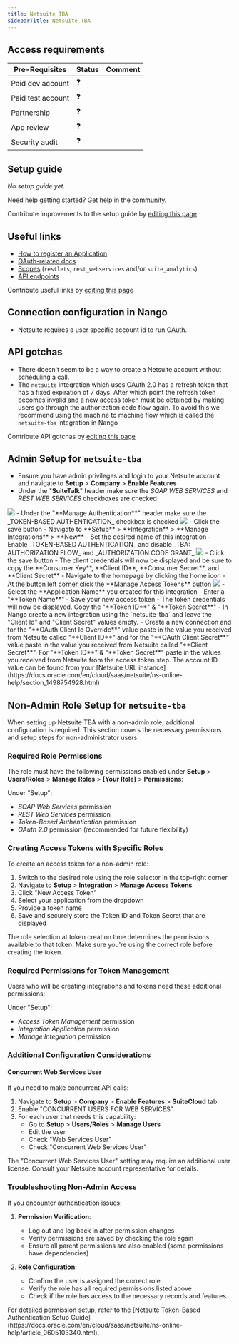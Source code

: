 ```yaml
---
title: Netsuite TBA
sidebarTitle: Netsuite TBA
---
```



<Overview />
<PreBuiltTooling />
<PreBuiltUseCases />

## Access requirements
| Pre-Requisites | Status | Comment|
| - | - | - |
| Paid dev account | ❓ |  |
| Paid test account | ❓ |  |
| Partnership | ❓ | |
| App review | ❓ |  |
| Security audit | ❓ | |


## Setup guide

_No setup guide yet._

<Tip>Need help getting started? Get help in the [community](https://nango.dev/slack).</Tip>

<Note>Contribute improvements to the setup guide by [editing this page](https://github.com/nangohq/nango/tree/master/docs/integrations/all/netsuite-tba.mdx)</Note>


## Useful links

-   [How to register an Application](https://docs.oracle.com/en/cloud/saas/netsuite/ns-online-help/section_157771482304.html#Enable-the-OAuth-2.0-Feature)
-   [OAuth-related docs](https://docs.oracle.com/en/cloud/saas/netsuite/ns-online-help/section_158081944642.html#Step-One-GET-Request-to-the-Authorization-Endpoint)
-   [Scopes](https://docs.oracle.com/en/cloud/saas/netsuite/ns-online-help/section_158081944642.html#subsect_158091028094) (`restlets`, `rest_webservices` and/or `suite_analytics`)
-   [API endpoints](https://system.netsuite.com/help/helpcenter/en_US/APIs/REST_API_Browser/record/v1/2023.1/index.html)

<Note>Contribute useful links by [editing this page](https://github.com/nangohq/nango/tree/master/docs/integrations/all/netsuite-tba.mdx)</Note>

## Connection configuration in Nango

- Netsuite requires a user specific account id to run OAuth.

## API gotchas

- There doesn't seem to be a way to create a Netsuite account without scheduling a call.
- The `netsuite` integration which uses OAuth 2.0 has a refresh token that has a fixed expiration of 7 days. After which point the refresh token becomes invalid and a new access token must be obtained by making users go through the authorization code flow again.
To avoid this we recommend using the machine to machine flow which is called the `netsuite-tba` integration in Nango

<Note>Contribute API gotchas by [editing this page](https://github.com/nangohq/nango/tree/master/docs/integrations/all/netsuite-tba.mdx)</Note>

## Admin Setup for `netsuite-tba`
-   Ensure you have admin privileges and login to your Netsuite account and navigate to **Setup** > **Company** > **Enable Features**
-   Under the "**SuiteTalk**" header make sure the _SOAP WEB SERVICES_ and _REST WEB SERVICES_ checkboxes are checked
<Frame>
  <img src="/images/netsuite-soap-rest-checkboxes.png" />
</Frame>
-   Under the "**Manage Authentication**" header make sure the _TOKEN-BASED AUTHENTICATION_ checkbox is checked
<Frame>
  <img src="/images/netsuite-tba-checkbox.png" />
</Frame>
-   Click the save button
-   Navigate to **Setup** > **Integration** > **Manage Integrations** > **New**
-   Set the desired name of this integration
-   Enable _TOKEN-BASED AUTHENTICATION_ and disable _TBA: AUTHORIZATION FLOW_ and _AUTHORIZATION CODE GRANT_
<Frame>
  <img src="/images/netsuite-tba-configuration.png" />
</Frame>
-   Click the save button
-   The client credentials will now be displayed and be sure to copy the **Consumer Key**, **Client ID**, **Consumer Secret**, and **Client Secret**
-   Navigate to the homepage by clicking the home icon
-   At the button left corner click the **Manage Access Tokens** button
<Frame>
  <img src="/images/netsuite-create-token.png" />
</Frame>
-   Select the **Application Name** you created for this integration
-   Enter a "**Token Name**"
-   Save your new access token
-   The token credentials will now be displayed. Copy the "**Token ID**" & "**Token Secret**"
-   In Nango create a new integration using the `netsuite-tba` and leave the "Client Id" and "Client Secret" values empty.
-   Create a new connection and for the "**OAuth Client Id Override**" value paste in the
value you received from Netsuite called "**Client ID**" and for the "**OAuth Client Secret**" value paste in the value you received
from Netsuite called "**Client Secret**". For "**Token ID**" & "**Token Secret**" paste in the values you received from Netsuite
from the access token step. The account ID value can be found from your [Netsuite URL instance](https://docs.oracle.com/en/cloud/saas/netsuite/ns-online-help/section_1498754928.html)

## Non-Admin Role Setup for `netsuite-tba`

When setting up Netsuite TBA with a non-admin role, additional configuration is required. This section covers the necessary permissions and setup steps for non-administrator users.

### Required Role Permissions

The role must have the following permissions enabled under **Setup** > **Users/Roles** > **Manage Roles** > **[Your Role]** > **Permissions**:

Under "Setup":
- _SOAP Web Services_ permission
- _REST Web Services_ permission
- _Token-Based Authentication_ permission
- _OAuth 2.0_ permission (recommended for future flexibility)

### Creating Access Tokens with Specific Roles

To create an access token for a non-admin role:

1. Switch to the desired role using the role selector in the top-right corner
2. Navigate to **Setup** > **Integration** > **Manage Access Tokens**
3. Click "New Access Token"
4. Select your application from the dropdown
5. Provide a token name
6. Save and securely store the Token ID and Token Secret that are displayed

<Note>
The role selection at token creation time determines the permissions available to that token. Make sure you're using the correct role before creating the token.
</Note>

### Required Permissions for Token Management

Users who will be creating integrations and tokens need these additional permissions:

Under "Setup":
- _Access Token Management_ permission
- _Integration Application_ permission
- _Manage Integration_ permission

### Additional Configuration Considerations

#### Concurrent Web Services User

If you need to make concurrent API calls:

1. Navigate to **Setup** > **Company** > **Enable Features** > **SuiteCloud** tab
2. Enable "CONCURRENT USERS FOR WEB SERVICES"
3. For each user that needs this capability:
   - Go to **Setup** > **Users/Roles** > **Manage Users**
   - Edit the user
   - Check "Web Services User"
   - Check "Concurrent Web Services User"

<Warning>
The "Concurrent Web Services User" setting may require an additional user license. Consult your Netsuite account representative for details.
</Warning>

### Troubleshooting Non-Admin Access

If you encounter authentication issues:

1. **Permission Verification**:
   - Log out and log back in after permission changes
   - Verify permissions are saved by checking the role again
   - Ensure all parent permissions are also enabled (some permissions have dependencies)

2. **Role Configuration**:
   - Confirm the user is assigned the correct role
   - Verify the role has all required permissions listed above
   - Check if the role has access to the necessary records and features

<Tip>
For detailed permission setup, refer to the [Netsuite Token-Based Authentication Setup Guide](https://docs.oracle.com/en/cloud/saas/netsuite/ns-online-help/article_0605103340.html).
</Tip>

